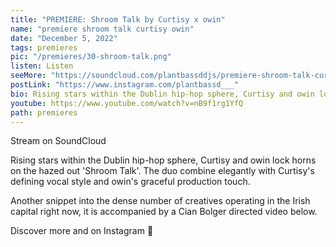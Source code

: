 ---
title: "PREMIERE: Shroom Talk by Curtisy x owin"
name: "premiere shroom talk curtisy owin"
date: "December 5, 2022"
tags: premieres
pic: "/premieres/30-shroom-talk.png"
listen: Listen
seeMore: "https://soundcloud.com/plantbassddjs/premiere-shroom-talk-curtisy-x-owin"
postLink: "https://www.instagram.com/plantbassd___"
bio: Rising stars within the Dublin hip-hop sphere, Curtisy and owin lock horns"
youtube: https://www.youtube.com/watch?v=nB9f1rg1YfQ
path: premieres
---

<Picture src="/premieres/30-curtisy.jpg" alt="curtisy" size={1200} />

Stream <HoverLink url="soundcloud.com/plantbassddjs/premiere-shroom-talk-curtisy-x-owin" name="Shroom Talk" external /> on SoundCloud

Rising stars within the Dublin hip-hop sphere, Curtisy and owin lock horns on the hazed out 'Shroom Talk'. The duo combine elegantly with Curtisy's defining vocal style and owin's graceful production touch.

Another snippet into the dense number of creatives operating in the Irish capital right now, it is accompanied by a Cian Bolger directed video below.

Discover more <HoverLink url="www.instagram.com/itscurtisy/" name="Curtisy" external /> and <HoverLink url="www.instagram.com/owin_____/" name="owin" external /> on Instagram 🌱
